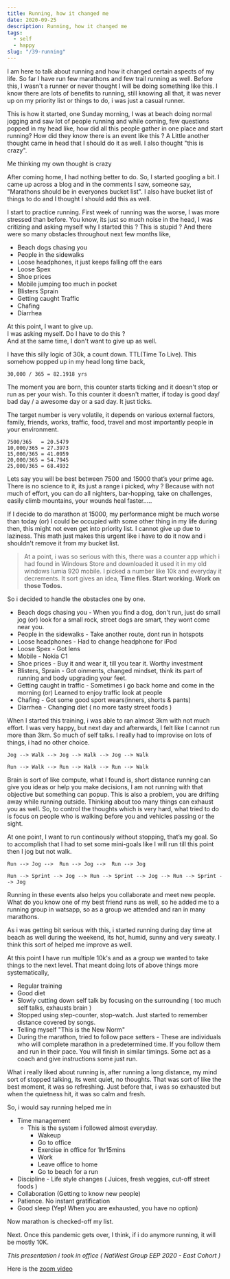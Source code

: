 ```yaml
---
title: Running, how it changed me
date: 2020-09-25
description: Running, how it changed me
tags:
  - self
  - happy
slug: "/39-running"
---
```


I am here to talk about running and how it changed certain aspects of my life. So far I have run few marathons and few  trail running as well. Before this, I wasn't a runner or never thought I will be doing something like this. I know there are lots of benefits to running, still knowing all that, it was never up on my priority list or things to do, i was just a casual runner. 

This is how it started, one Sunday morning, I was at beach doing normal jogging and saw lot of people running and while coming, few questions popped in my head like, how did all this people gather in one place and start running? How did they know there is an event like this ? A Little another thought came in head that I should do it as well. I also thought "this is crazy". 

Me thinking my own thought is crazy

After coming home, I had nothing better to do. So, I started googling a bit. I came up across a blog and in the comments I saw, someone say, "Marathons should be in everyones bucket list". I also have bucket list of things to do and I thought I should add this as well. 

I start to practice running. First week of running was the worse, I was more stressed than before. You know, its just so much noise in the head, I was critizing and asking myself why I started this ? This is stupid ? And there were so many obstacles throughout next few months like, 

  * Beach dogs chasing you
  * People in the sidewalks 
  * Loose headphones, it just keeps falling off the ears
  * Loose Spex
  * Shoe prices
  * Mobile jumping too much in pocket
  * Blisters Sprain
  * Getting caught Traffic
  * Chafing
  * Diarrhea

At this point, I want to give up.    
I was asking myself. Do I have to do this ?    
And at the same time, I don't want to give up as well.    

I have this silly logic of 30k, a count down. TTL(Time To Live). This somehow popped up in my head long time back, 
```
30,000 / 365 = 82.1918 yrs
```

The moment you are born, this counter starts ticking and it doesn't stop or run as per your wish. To this counter it doesn't matter, if today is good day/ bad day / a awesome day or a sad day. It just ticks.

The target number is very volatile, it depends on various external factors, family, friends, works, traffic, food, travel and most importantly people in your environment. 

```
7500/365   = 20.5479 
10,000/365 = 27.3973 
15,000/365 = 41.0959 
20,000/365 = 54.7945 
25,000/365 = 68.4932 
```
Lets say you will be best between 7500 and 15000 that’s your prime age. There is no science to it, its just a range i picked, why ? Because with not much of effort, you can do all nighters, bar-hopping, take on challenges, easily climb mountains, your wounds heal faster..... 

If I decide to do marathon at 15000, my performance might be much worse than today (or) I could be occupied with some other thing in my life during then, this might not even get into priority list. I cannot give up due to laziness. This math just makes this urgent like i have to do it now and i shouldn't remove it from my bucket list. 

> At a point, i was so serious with this, there was a counter app which i had found in Windows Store and downloaded it used it in my old windows lumia 920 mobile. I picked a number like 10k and everyday it decrements. It sort gives an idea, **Time files. Start working. Work on those Todos.**

So i decided to handle the obstacles one by one. 
  * Beach dogs chasing you - When you find a dog, don't run, just do small jog (or) look for a small rock, street dogs are smart, they wont come near you. 
  * People in the sidewalks - Take another route, dont run in hotspots
  * Loose headphones - Had to change headphone for iPod
  * Loose Spex - Got lens
  * Mobile - Nokia C1
  * Shoe prices - Buy it and wear it, till you tear it. Worthy investment
  * Blisters, Sprain - Got oinments, changed mindset, think its part of running and body upgrading your feet. 
  * Getting caught in traffic - Sometimes i go back home and come in the morning (or) Learned to enjoy traffic look at people
  * Chafing - Got some good sport wears(inners, shorts & pants)
  * Diarrhea - Changing diet ( no more tasty street foods ) 

When I started this training, i was able to ran almost 3km with not much effort. I was very happy, but next day and afterwards, I felt like I cannot run more than 3km. So much of self talks. I really had to improvise on lots of things, i had no other choice. 

```
Jog --> Walk --> Jog --> Walk --> Jog --> Walk

Run --> Walk --> Run --> Walk --> Run --> Walk
```

Brain is sort of like compute, what I found is, short distance running can give you ideas or help you make decisions, I am not running with that objective but something can popup. This is also a problem, you are drifting away while running outside. Thinking about too many things can exhaust you as well. So, to control the thoughts which is very hard, what tried to do is focus on people who is walking before you and vehicles passing or the sight. 

At one point, I want to run continously without stopping, that’s my goal. So to accomplish that I had to set some mini-goals like I will run till this point then I jog but not walk. 

```
Run --> Jog -->  Run --> Jog -->  Run --> Jog

Run --> Sprint --> Jog --> Run --> Sprint --> Jog --> Run --> Sprint --> Jog 
```

Running in these events also helps you collaborate and meet new people. What do you know one of my best friend runs as well, so he added me to a running group in watsapp, so as a group we attended and ran in many marathons. 

As i was getting bit serious with this, i started running during day time at beach as well during the weekend, its hot, humid, sunny and very sweaty. I think this sort of helped me improve as well. 

At this point I have run multiple 10k's and as a group we wanted to take things to the next level. That meant doing lots of above things more systematically, 
  *  Regular training
  *  Good diet
  *  Slowly cutting down self talk by focusing on the surrounding ( too much self talks, exhausts brain )
  *  Stopped using step-counter, stop-watch. Just started to remember distance covered by songs. 
  *  Telling myself "This is the New Norm"
  *  During the marathon, tried to follow pace setters - These are individuals who will complete marathon in a predetermined time. If you follow them and run in their pace. You will finish in similar timings. Some act as a coach and give instructions some just run.

What i really liked about running is, after running a long distance, my mind sort of stopped talking, its went quiet, no thoughts. That was sort of like the best moment, it was so refreshing. Just before that, i was so exhausted but when the quietness hit, it was so calm and fresh. 

So, i would say running helped me in 
  * Time management 
    + This is the system i followed almost everyday.
      - Wakeup 
      - Go to office 
      - Exercise in office for 1hr15mins 
      - Work 
      - Leave office to home 
      - Go to beach for a run 
  * Discipline - Life style changes ( Juices, fresh veggies, cut-off street foods )
  * Collaboration (Getting to know new people)
  * Patience. No instant gratification
  * Good sleep (Yep! When you are exhausted, you have no option)

Now marathon is checked-off my list. 

Next. Once this pandemic gets over, I think, if i do anymore running, it will be mostly 10K. 


*This presentation i took in office ( NatWest Group EEP 2020 - East Cohort )*    

Here is the [zoom video](https://storage.googleapis.com/bobbydreamer-com-technicals/Sushanth.mp4)
